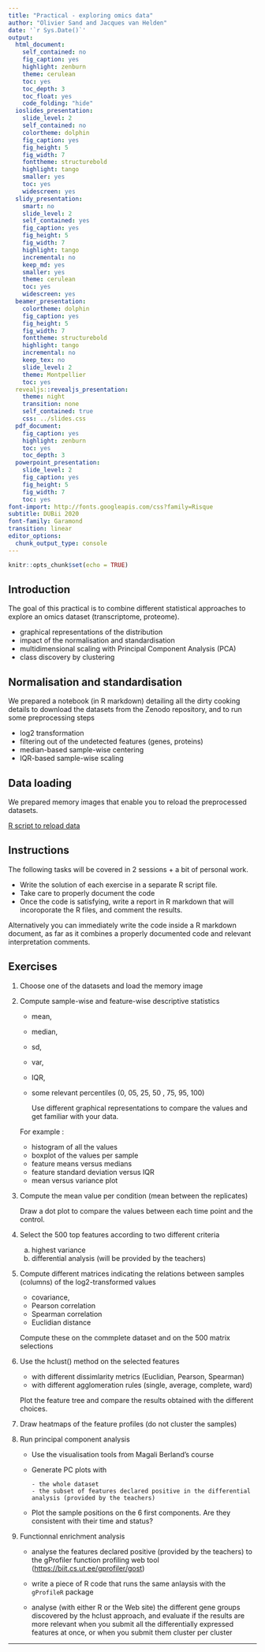```yaml
---
title: "Practical - exploring omics data"
author: "Olivier Sand and Jacques van Helden"
date: '`r Sys.Date()`'
output:
  html_document:
    self_contained: no
    fig_caption: yes
    highlight: zenburn
    theme: cerulean
    toc: yes
    toc_depth: 3
    toc_float: yes
    code_folding: "hide"
  ioslides_presentation:
    slide_level: 2
    self_contained: no
    colortheme: dolphin
    fig_caption: yes
    fig_height: 5
    fig_width: 7
    fonttheme: structurebold
    highlight: tango
    smaller: yes
    toc: yes
    widescreen: yes
  slidy_presentation:
    smart: no
    slide_level: 2
    self_contained: yes
    fig_caption: yes
    fig_height: 5
    fig_width: 7
    highlight: tango
    incremental: no
    keep_md: yes
    smaller: yes
    theme: cerulean
    toc: yes
    widescreen: yes
  beamer_presentation:
    colortheme: dolphin
    fig_caption: yes
    fig_height: 5
    fig_width: 7
    fonttheme: structurebold
    highlight: tango
    incremental: no
    keep_tex: no
    slide_level: 2
    theme: Montpellier
    toc: yes
  revealjs::revealjs_presentation:
    theme: night
    transition: none
    self_contained: true
    css: ../slides.css
  pdf_document:
    fig_caption: yes
    highlight: zenburn
    toc: yes
    toc_depth: 3
  powerpoint_presentation:
    slide_level: 2
    fig_caption: yes
    fig_height: 5
    fig_width: 7
    toc: yes
font-import: http://fonts.googleapis.com/css?family=Risque
subtitle: DUBii 2020
font-family: Garamond
transition: linear
editor_options: 
  chunk_output_type: console
---
```


```r
knitr::opts_chunk$set(echo = TRUE)
```

## Introduction


The goal of this practical is to combine different statistical approaches to explore an omics dataset (transcriptome, proteome). 

- graphical representations of the distribution
- impact of the normalisation and standardisation
- multidimensional scaling with Principal Component Analysis (PCA)
- class discovery by clustering


## Normalisation and standardisation

We prepared a notebook (in R markdown) detailing all the dirty cooking details to download the datasets from the Zenodo repository, and to run some preprocessing steps

- log2 transformation
- filtering out of the undetected features (genes, proteins)
- median-based sample-wise centering
- IQR-based sample-wise scaling

## Data loading

We prepared memory images that enable you to reload the preprocessed datasets. 

[R script to reload data](R/01_reload_data.R)

## Instructions

The following tasks will be covered in 2 sessions + a bit of personal work. 


- Write the solution of each exercise in a separate R script file. 
- Take care to properly document the code
- Once the code is satisfying, write a report in R markdown that will incoroporate the R files, and comment the results. 

Alternatively you can immediately write the code inside a R markdown document, as far as it combines a properly documented code and relevant interpretation comments. 


## Exercises

1. Choose one of the datasets and load the memory image


2. Compute sample-wise and feature-wise descriptive statistics 

    - mean, 
    - median, 
    - sd, 
    - var,
    - IQR, 
    - some relevant percentiles (0, 05, 25, 50 , 75, 95, 100)

      Use different graphical representations to compare the values and get familiar with your data. 

    For example : 
    
    - histogram of all the values
    - boxplot of the values per sample
    - feature means versus medians
    - feature standard deviation versus IQR
    - mean versus variance plot
 

3. Compute the mean value per condition (mean between the replicates)

    Draw a dot plot to compare the values between each time point and the control.   

4. Select the 500 top features according to two different criteria

      a. highest variance
      b. differential analysis (will be provided by the teachers)

5. Compute different matrices indicating the relations between samples (columns) of the log2-transformed values

    - covariance, 
    - Pearson correlation
    - Spearman correlation 
    - Euclidian distance

    Compute these on the commplete dataset and on the 500 matrix selections

6. Use the hclust() method on the selected features 

    - with different dissimlarity metrics (Euclidian, Pearson, Spearman)
    - with different agglomeration rules (single, average, complete, ward)
    
    Plot the feature tree and compare the results obtained with the different choices. 

7. Draw heatmaps of the feature profiles (do not cluster the samples)

8. Run principal component analysis 

    - Use the visualisation tools from Magali Berland's course

    - Generate PC plots with 

          - the whole dataset
          - the subset of features declared positive in the differential analysis (provided by the teachers)
    
    - Plot the sample positions on the 6 first components. Are they consistent with their time and status?


9. Functionnal enrichment analysis

    - analyse the features declared positive (provided by the teachers) to the gProfiler function profiling web tool (<https://biit.cs.ut.ee/gprofiler/gost>)
    
    - write a piece of R code that runs the same anlaysis with the `gProfileR` package

    - analyse (with either R or the Web site) the different gene groups discovered by the hclust approach, and evaluate if the results are more relevant when you submit all the differentially expressed features at once, or when you submit them cluster per cluster
    


***********






